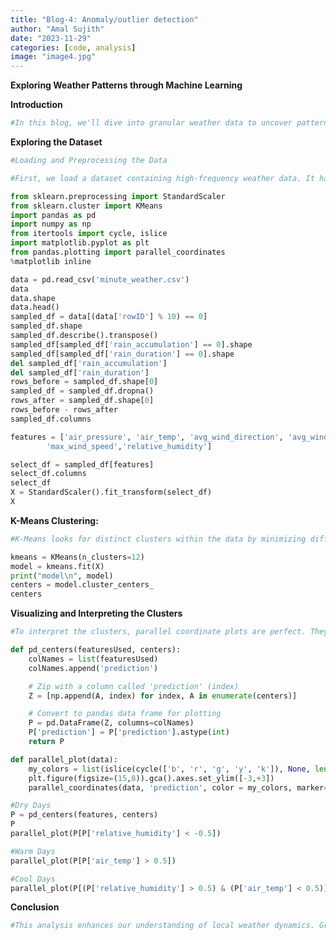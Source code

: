 ---
title: "Blog-4: Anomaly/outlier detection"
author: "Amal Sujith"
date: "2023-11-29"
categories: [code, analysis]
image: "image4.jpg"
---

**Exploring Weather Patterns through Machine Learning**

**Introduction**
```{python}
#In this blog, we'll dive into granular weather data to uncover patterns using Python and K-Means clustering. Analyzing minute-by-minute observations can reveal valuable insights into weather conditions.
```

**Exploring the Dataset**
```{python}
#Loading and Preprocessing the Data

#First, we load a dataset containing high-frequency weather data. It has measurements like temperature, humidity, wind speed, etc. taken every minute across many sensors. After sampling it down for feasibility, we do some prep like handling missing data.
```

```{python}
from sklearn.preprocessing import StandardScaler
from sklearn.cluster import KMeans
import pandas as pd
import numpy as np
from itertools import cycle, islice
import matplotlib.pyplot as plt
from pandas.plotting import parallel_coordinates
%matplotlib inline
```
```{python}
data = pd.read_csv('minute_weather.csv')
data
data.shape
data.head()
sampled_df = data[(data['rowID'] % 10) == 0]
sampled_df.shape
sampled_df.describe().transpose()
sampled_df[sampled_df['rain_accumulation'] == 0].shape
sampled_df[sampled_df['rain_duration'] == 0].shape
del sampled_df['rain_accumulation']
del sampled_df['rain_duration']
rows_before = sampled_df.shape[0]
sampled_df = sampled_df.dropna()
rows_after = sampled_df.shape[0]
rows_before - rows_after
sampled_df.columns

```
```{python}
features = ['air_pressure', 'air_temp', 'avg_wind_direction', 'avg_wind_speed', 'max_wind_direction', 
        'max_wind_speed','relative_humidity']

select_df = sampled_df[features]
select_df.columns
select_df
X = StandardScaler().fit_transform(select_df)
X
```
**K-Means Clustering:**

```{python}
#K-Means looks for distinct clusters within the data by minimizing differences within clusters and maximizing differences between them. We have it generate 12 clusters to pull out nuanced weather patterns.
```

```{python}
kmeans = KMeans(n_clusters=12)
model = kmeans.fit(X)
print("model\n", model)
centers = model.cluster_centers_
centers
```

**Visualizing and Interpreting the Clusters**
```{python}
#To interpret the clusters, parallel coordinate plots are perfect. They allow visualizing high-dimensional data across multiple variables. We write functions to easily generate plots coloring each cluster's center values. The visualization reveals interesting insights - clusters clearly capture different weather conditions like dry days or warm fronts. We can also spot transitional patterns between weather states.
```

```{python}
def pd_centers(featuresUsed, centers):
	colNames = list(featuresUsed)
	colNames.append('prediction')

	# Zip with a column called 'prediction' (index)
	Z = [np.append(A, index) for index, A in enumerate(centers)]

	# Convert to pandas data frame for plotting
	P = pd.DataFrame(Z, columns=colNames)
	P['prediction'] = P['prediction'].astype(int)
	return P
```
```{python}
def parallel_plot(data):
	my_colors = list(islice(cycle(['b', 'r', 'g', 'y', 'k']), None, len(data)))
	plt.figure(figsize=(15,8)).gca().axes.set_ylim([-3,+3])
	parallel_coordinates(data, 'prediction', color = my_colors, marker='o')
```
```{python}
#Dry Days
P = pd_centers(features, centers)
P
parallel_plot(P[P['relative_humidity'] < -0.5])
```
```{python}
#Warm Days
parallel_plot(P[P['air_temp'] > 0.5])
```
```{python}
#Cool Days
parallel_plot(P[(P['relative_humidity'] > 0.5) & (P['air_temp'] < 0.5)])
```

**Conclusion**
```{python}
#This analysis enhances our understanding of local weather dynamics. Granular clustering uncovers patterns hidden in the raw data. As weather data grows ever more abundant, machine learning techniques will continue unlocking its valuable secrets.
```
